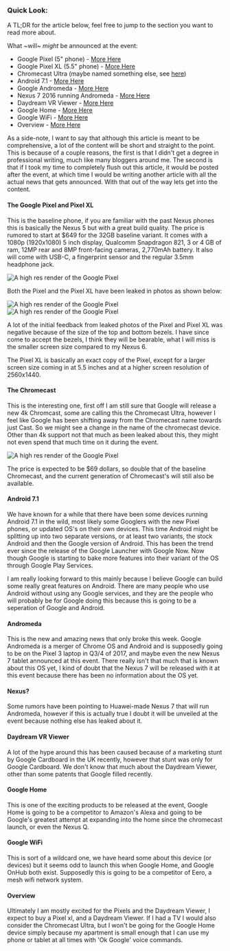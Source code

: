 ### Quick Look:

A TL;DR for the article below, feel free to jump to the section you want to read more about.

What ~will~ <em>might</em> be announced at the event:

* Google Pixel (5" phone) - [More Here](#pixel)
* Google Pixel XL (5.5" phone) - [More Here](#pixel)
* Chromecast Ultra (maybe named something else, see [here](#chromecast))
* Android 7.1 - [More Here](#android)
* Google Andromeda - [More Here](#andromeda)
* Nexus 7 2016 running Andromeda - [More Here](#nexus)
* Daydream VR Viewer - [More Here](#daydream)
* Google Home - [More Here](#home)
* Google WiFi - [More Here](#wifi)
* Overview - [More Here](#overview)

As a side-note, I want to say that although this article is meant to be comprehensive, a lot of the content will be short and straight to the point. This is because of a couple reasons, the first is that I didn't get a degree in professional writing, much like many bloggers around me. The second is that if I took my time to completely flush out this article, it would be posted after the event, at which time I would be writing another article with all the actual news that gets announced. With that out of the way lets get into the content.

<h4 id="pixel">The Google Pixel and Pixel XL</h4>

This is the baseline phone, if you are familiar with the past Nexus phones this is basically the Nexus 5 but with a great build quality. The price is rumored to start at $649 for the 32GB baseline variant. It comes with a 1080p (1920x1080) 5 inch display, Qualcomm Snapdragon 821, 3 or 4 GB of ram, 12MP rear and 8MP front-facing cameras, 2,770mAh battery. It also will come with USB-C, a fingerprint sensor and the regular 3.5mm headphone jack.

<img src="../../../../../static/images/posts/october4th/pixel.jpg" alt="A high res render of the Google Pixel" data-css-image>

Both the Pixel and the Pixel XL have been leaked in photos as shown below:

<div class="has-image">
<img src="../../../../../static/images/posts/october4th/pixels.jpg" alt="A high res render of the Google Pixel" data-css-image>
</div>
<div class="has-image">
<img src="../../../../../static/images/posts/october4th/pixels_front.jpg" alt="A high res render of the Google Pixel" data-css-image>
</div>

A lot of the initial feedback from leaked photos of the Pixel and Pixel XL was negative because of the size of the top and bottom bezels. I have since come to accept the bezels, I think they will be bearable, what I will miss is the smaller screen size compared to my Nexus 6.

The Pixel XL is basically an exact copy of the Pixel, except for a larger screen size coming in at 5.5 inches and at a higher screen resolution of 2560x1440.

<h4 id="chromecast">The Chromecast</h4>

This is the interesting one, first off I am still sure that Google will release a new 4k Chromcast, some are calling this the Chromecast Ultra, however I feel like Google has been shifting away from the Chromecast name towards just Cast. So we might see a change in the name of the chromecast device. Other than 4k support not that much as been leaked about this, they might not even spend that much time on it during the event.

<div class="has-image">
<img src="../../../../../static/images/posts/october4th/chromecast.jpg" alt="A high res render of the Google Pixel" data-css-image>
</div>

The price is expected to be $69 dollars, so double that of the baseline Chromecast, and the current generation of Chromecast's will still also be available.

<h4 id="android">Android 7.1</h4>

We have known for a while that there have been some devices running Android 7.1 in the wild, most likely some Googlers with the new Pixel phones, or updated OS's on their own devices. This time Android might be splitting up into two separate versions, or at least two variants, the stock Android and then the Google version of Android. This has been the trend ever since the release of the Google Launcher with Google Now. Now though Google is starting to bake more features into their variant of the OS through Google Play Services.

I am really looking forward to this mainly because I believe Google can build some really great features on Android. There are many people who use Android without using any Google services, and they are the people who will probably be for Google doing this because this is going to be a seperation of Google and Android.

<h4 id="andromeda">Andromeda</h4>

This is the new and amazing news that only broke this week. Google Andromeda is a merger of Chrome OS and Android and is supposedly going to be on the Pixel 3 laptop in Q3/4 of 2017, and maybe even the new Nexus 7 tablet announced at this event. There really isn't that much that is known about this OS yet, I kind of doubt that the Nexus 7 will be released with it at this event because there has been no information about the OS yet.

<h4 id="nexus">Nexus?</h4>

Some rumors have been pointing to Huawei-made Nexus 7 that will run Andromeda, however if this is actually true I doubt it will be unveiled at the event because nothing else has leaked about it.

<h4 id="daydream">Daydream VR Viewer</h4>

A lot of the hype around this has been caused because of a marketing stunt by Google Cardboard in the UK recently, however that stunt was only for Google Cardboard. We don't know that much about the Daydream Viewer, other than some patents that Google filled recently.

<h4 id="home">Google Home</h4>

This is one of the exciting products to be released at the event, Google Home is going to be a competitor to Amazon's Alexa and going to be Google's greatest attempt at expanding into the home since the chromecast launch, or even the Nexus Q.

<h4 id="wifi">Google WiFi</h4>

This is sort of a wildcard one, we have heard some about this device (or devices) but it seems odd to launch this when Google Home, and Google OnHub both exist. Supposedly this is going to be a competitor of Eero, a mesh wifi network system.

<h4 id="overview">Overview</h4>

Ultimately I am mostly excited for the Pixels and the Daydream Viewer, I expect to buy a Pixel xl, and a Daydream Viewer. If I had a TV I would also consider the Chromecast Ultra, but I won't be going for the Google Home device simply because my apartment is small enough that I can use my phone or tablet at all times with 'Ok Google' voice commands.
